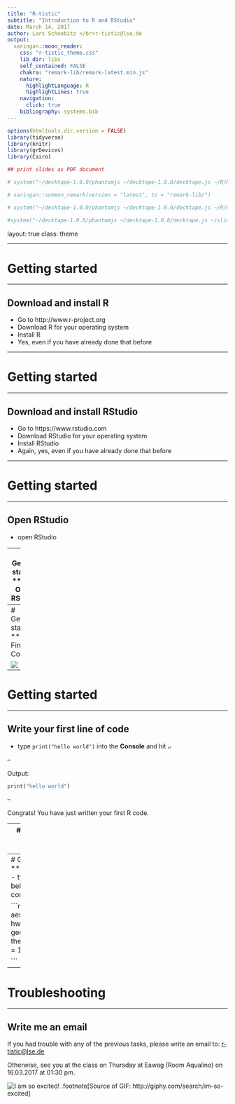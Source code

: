 ```yaml
---
title: "R-tistic"
subtitle: "Introduction to R and RStudio"
date: March 14, 2017
author: Lars Schoebitz </br>r-tistic@lse.de
output:
  xaringan::moon_reader:
    css: "r-tistic_theme.css"
    lib_dir: libs
    self_contained: FALSE
    chakra: "remark-lib/remark-latest.min.js"
    nature:
      highlightLanguage: R
      highlightLines: true
    navigation: 
      click: true
    bibliography: systems.bib
---
```


```r

options(htmltools.dir.version = FALSE)
library(tidyverse)
library(knitr)
library(grDevices)
library(Cairo)

## print slides as PDF document

# system("~/decktape-1.0.0/phantomjs ~/decktape-1.0.0/decktape.js ~/R/R-tistic/aCourses/00-preparation-slides.html ~/R/R-tistic/aCourses/00-preparation-slides.pdf")

```

```r

# xaringan::summon_remark(version = "latest", to = "remark-lib/")

```

```r

# system("~/decktape-1.0.0/phantomjs ~/decktape-1.0.0/decktape.js ~/R/R-tistic/aCourses/01-introduction-slides.html ~/R/R-tistic/aCourses/01-introduction-slides.pdf")

#system("~/decktape-1.0.0/phantomjs ~/decktape-1.0.0/decktape.js ~/slides/sanitation-systems-factsheets-slides.html ~/slides/sanitation-systems-factsheets-slides.pdf")

```

layout: true
class: theme

---

# Getting started
***
## Download and install R

* Go to http://www.r-project.org
* Download R for your operating system
* Install R
* Yes, even if you have already done that before


---

# Getting started
***
## Download and install RStudio

* Go to https://www.rstudio.com
* Download RStudio for your operating system
* Install RStudio
* Again, yes, even if you have already done that before

---

# Getting started
***
## Open RStudio 

- open RStudio


---
# Getting started
***
## Open RStudio 

![](figures/r-studio-IDE.png)

---
# Getting started
***
## Find the Console

![](figures/r-studio-IDE-console.jpg)

---
# Getting started
***
## Write your first line of code

- type `print("hello world")` into the **Console** and hit `↵`

--

Output:
```r
print("hello world")
```

--

Congrats! You have just written your first R code.

---
# Getting started
***
## Install packages 

- type `install.packages("tidyverse")` into the **Console**
    - this installs the R packages: `ggplot2`, `tibble`, `tidyr`, `readr`, `purrr` and `dplyr`
- type `library(tidyverse)` into the **Console** and hit `↵`

```r

library(tidyverse)

```

---
# Getting started
***
## Plot a graph
- type the code below into the console and hit `↵`


```r

ggplot(mpg, aes(x = displ, y = hwy)) +
  geom_point() +
  theme_bw(base_size = 16)

```

---
# Troubleshooting
***
## Write me an email

If you had trouble with any of the previous tasks, please write an email to: [r-tistic@lse.de](mailto:r-tistic@lse.de)

Otherwise, see you at the class on Thursday at Eawag (Room Aqualino) on 16.03.2017 at 01:30 pm.

![I am so excited!](figures/giphy.gif)
.footnote[Source of GIF: http://giphy.com/search/im-so-excited]



